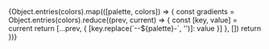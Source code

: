 
<Meta title='Design/Colors' />

<ColorPalette>
  {Object.entries(colors).map(([palette, colors]) => {
    const gradients = Object.entries(colors).reduce((prev, current) => {
      const [key, value] = current
      return [...prev, { [key.replace(`--${palette}-`, '')]: value }]
    }, [])
    return <ColorItem title={palette.toUpperCase()} subtitle={`var(--${palette})`} colors={colors} />
  })}
</ColorPalette>
